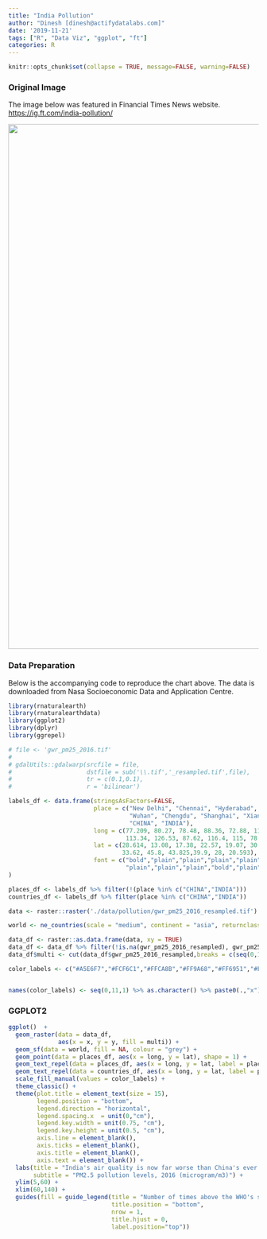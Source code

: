 ---
title: "India Pollution"
author: "Dinesh [dinesh@actifydatalabs.com]"
date: '2019-11-21'
tags: ["R", "Data Viz", "ggplot", "ft"]
categories: R
---

```{r setup, include=FALSE}
knitr::opts_chunk$set(collapse = TRUE, message=FALSE, warning=FALSE)
```

### Original Image


The image below was featured in Financial Times News website. <https://ig.ft.com/india-pollution/> 

<p><img src="/dataviz-r/post/2019-11-21_india_pollution_files/images/pollution.png" width="1056" /></p>

### Data Preparation


Below is the accompanying code to reproduce the chart above. The data is downloaded from Nasa Socioeconomic Data and Application Centre. 

```{r data}
library(rnaturalearth)
library(rnaturalearthdata)
library(ggplot2)
library(dplyr)
library(ggrepel)

# file <- 'gwr_pm25_2016.tif'
# 
# gdalUtils::gdalwarp(srcfile = file,
#                     dstfile = sub('\\.tif','_resampled.tif',file),
#                     tr = c(0.1,0.1),
#                     r = 'bilinear')

labels_df <- data.frame(stringsAsFactors=FALSE,
                        place = c("New Delhi", "Chennai", "Hyderabad", "Kolkata", "Mumbai",
                                  "Wuhan", "Chengdu", "Shanghai", "Xian", "Harbin", "Urumqi","Beijing",
                                  "CHINA", "INDIA"),
                        long = c(77.209, 80.27, 78.48, 88.36, 72.88, 114.3, 104.06, 121.48,
                                 113.34, 126.53, 87.62, 116.4, 115, 78.96),
                        lat = c(28.614, 13.08, 17.38, 22.57, 19.07, 30.59, 30.57, 31.23,
                                33.62, 45.8, 43.825,39.9, 28, 20.593),
                        font = c("bold","plain","plain","plain","plain","plain","plain","plain",
                                 "plain","plain","plain","bold","plain","plain")
)

places_df <- labels_df %>% filter(!(place %in% c("CHINA","INDIA")))
countries_df <- labels_df %>% filter(place %in% c("CHINA","INDIA"))

data <- raster::raster('./data/pollution/gwr_pm25_2016_resampled.tif') 

world <- ne_countries(scale = "medium", continent = "asia", returnclass = "sf")

data_df <- raster::as.data.frame(data, xy = TRUE)
data_df <- data_df %>% filter(!is.na(gwr_pm25_2016_resampled), gwr_pm25_2016_resampled > 0)
data_df$multi <- cut(data_df$gwr_pm25_2016_resampled,breaks = c(seq(0,110,10),Inf), labels = paste0(seq(0,11,1) %>% as.character(),"x"))

color_labels <- c("#A5E6F7","#FCF6C1","#FFCA8B","#FF9A68","#FF6951","#FB455A","#DD2E6E","#A92B63","#8C217D","#63277A","#3C2468","#151038")


names(color_labels) <- seq(0,11,1) %>% as.character() %>% paste0(.,"x")
```

### GGPLOT2


```{r plot, tidy=FALSE, fig.width=12, fig.height=8}
ggplot()  +
  geom_raster(data = data_df,
              aes(x = x, y = y, fill = multi)) + 
  geom_sf(data = world, fill = NA, colour = "grey") + 
  geom_point(data = places_df, aes(x = long, y = lat), shape = 1) + 
  geom_text_repel(data = places_df, aes(x = long, y = lat, label = place), segment.size = NA, fontface = places_df$font) + 
  geom_text_repel(data = countries_df, aes(x = long, y = lat, label = place), segment.size = NA, colour = "white", size = 5, fontface = "bold") + 
  scale_fill_manual(values = color_labels) +
  theme_classic() + 
  theme(plot.title = element_text(size = 15),
        legend.position = "bottom",
        legend.direction = "horizontal",
        legend.spacing.x  = unit(0,"cm"),
        legend.key.width = unit(0.75, "cm"), 
        legend.key.height = unit(0.5, "cm"),
        axis.line = element_blank(),
        axis.ticks = element_blank(),
        axis.title = element_blank(),
        axis.text = element_blank()) + 
  labs(title = "India's air quality is now far worse than China's ever was",
       subtitle = "PM2.5 pollution levels, 2016 (microgram/m3)") + 
  ylim(5,60) +
  xlim(60,140) +
  guides(fill = guide_legend(title = "Number of times above the WHO's safe limit",
                             title.position = "bottom",
                             nrow = 1,
                             title.hjust = 0,
                             label.position="top")) 
```
